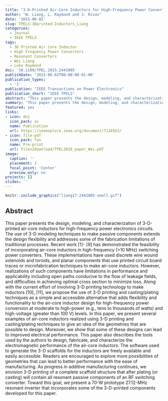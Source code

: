 ```yaml
---
title: "3-D-Printed Air-Core Inductors for High-Frequency Power Converters"
author: "W. Liang, L. Raymond and J. Rivas"
date: '2015-06-02'
slug: TPELS-3Dprinted-Inductors_Liang
categories:
  - Journal
  - IEEE TPELS
tags: 
  - 3D Printed Air Core Inductor
  - High Frequency Power Converters
  - Resonant Converters
  - Wei Liang
  - Luke Raymond
doi: '10.1109/TPEL.2015.2441005'
publishDate: '2015-06-02T00:00:00-01:00'
publication_types:
  - '1'
publication: "IEEE Transactions on Power Electronics"
publication_short: "IEEE TPELS"
abstract: "This paper presents the design, modeling, and characterization of 3-D-printed air-core inductors for high-frequency power electronics circuits. The use of 3-D modeling techniques to make passive components extends the design flexibility and addresses some of the fabrication limitations of traditional processes. Recent work [1]- [9] has demonstrated the feasibility of incorporating air-core inductors in high-frequency (>10 MHz) switching power converters. These implementations have used discrete wire wound solenoids and toroids, and planar components that use printed circuit board traces or microfabrication techniques to make air-core inductors. However, realizations of such components have limitations in performance and applicability including open paths conducive to the flow of leakage fields, and difficulties in achieving optimal cross section to minimize loss. Along with the current effort of involving 3-D printing technology to make inductors [10], [11], we propose the use of 3-D printing and casting/plating techniques as a simple and accessible alternative that adds flexibility and functionality to the air-core inductor design for high-frequency power conversion at moderate to high-power (e.g., tens to thousands of watts) and high-voltage (greater than 100 V) levels. In this paper, we present several examples of air-core inductors realized using 3-D printing and casting/plating techniques to give an idea of the geometries that are possible to design. Moreover, we show that some of these designs can lead to improved electrical performance. This paper also describes the tools used by the authors to design, fabricate, and characterize the electromagnetic performance of the air-core inductors. The software used to generate the 3-D scaffolds for the inductors are freely available and easily accessible. Readers are encouraged to explore more possibilities of geometries that can lead to better performance with the ease of manufacturing. As progress in additive manufacturing continues, we envision 3-D printing of a complete scaffold structure that after plating (or casting) will contain all resonant passive components of an RF switching converter. Toward this goal, we present a 70-W prototype 27.12-MHz resonant inverter that incorporates some of the 3-D-printed components developed for this paper."
summary: 'This paper presents the design, modeling, and characterization of 3-D-printed air-core inductors for high-frequency power electronics circuits. The use of 3-D modeling techniques to make passive components extends the design flexibility and addresses some of the fabrication limitations of traditional processes. In this paper, we present several examples of air-core inductors realized using 3-D printing and casting/plating techniques to give an idea of the geometries that are possible to design. Toward this goal, we present a 70-W prototype 27.12-MHz resonant inverter that incorporates some of the 3-D-printed components developed for this paper.'
featured: yes
links:
- icon: doi
  icon_pack: ai
  name: Publication
  url: https://ieeexplore.ieee.org/document/7116563/
- icon: file-pdf
  icon_pack: fas
  name: Pre-print
  url: files2download/TPEL2016_paper_Wei.pdf
image:
  caption: ''
  placement: 2
  focal_point: 'Center'
  preview_only: no
projects: []
slides: ''
---
```



```r
knitr::include_graphics("liang17-2441005-small.gif")
```

## Abstract 

This paper presents the design, modeling, and characterization of 3-D-printed air-core inductors for high-frequency power electronics circuits. The use of 3-D modeling techniques to make passive components extends the design flexibility and addresses some of the fabrication limitations of traditional processes. Recent work [1]- [9] has demonstrated the feasibility of incorporating air-core inductors in high-frequency (>10 MHz) switching power converters. These implementations have used discrete wire wound solenoids and toroids, and planar components that use printed circuit board traces or microfabrication techniques to make air-core inductors. However, realizations of such components have limitations in performance and applicability including open paths conducive to the flow of leakage fields, and difficulties in achieving optimal cross section to minimize loss. Along with the current effort of involving 3-D printing technology to make inductors [10], [11], we propose the use of 3-D printing and casting/plating techniques as a simple and accessible alternative that adds flexibility and functionality to the air-core inductor design for high-frequency power conversion at moderate to high-power (e.g., tens to thousands of watts) and high-voltage (greater than 100 V) levels. In this paper, we present several examples of air-core inductors realized using 3-D printing and casting/plating techniques to give an idea of the geometries that are possible to design. Moreover, we show that some of these designs can lead to improved electrical performance. This paper also describes the tools used by the authors to design, fabricate, and characterize the electromagnetic performance of the air-core inductors. The software used to generate the 3-D scaffolds for the inductors are freely available and easily accessible. Readers are encouraged to explore more possibilities of geometries that can lead to better performance with the ease of manufacturing. As progress in additive manufacturing continues, we envision 3-D printing of a complete scaffold structure that after plating (or casting) will contain all resonant passive components of an RF switching converter. Toward this goal, we present a 70-W prototype 27.12-MHz resonant inverter that incorporates some of the 3-D-printed components developed for this paper.